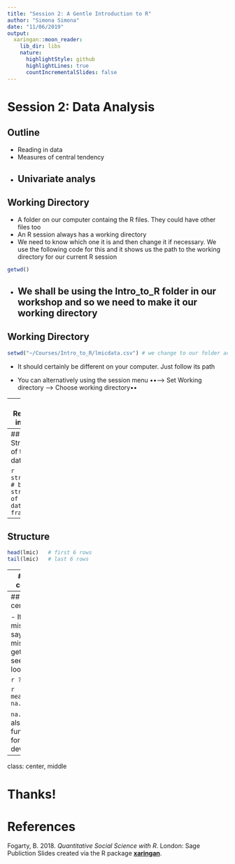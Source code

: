 ```yaml
---
title: "Session 2: A Gentle Introduction to R"
author: "Simona Simona"
date: "11/06/2019"
output:
  xaringan::moon_reader:
    lib_dir: libs
    nature:
      highlightStyle: github
      highlightLines: true
      countIncrementalSlides: false
---
```


# Session 2: Data Analysis

## Outline

- Reading in data
- Measures of central tendency
- Univariate analys
---

## Working Directory

- A folder on our computer containg the R files. They could have other files too
- An R session always has a working directory
- We need to know which one it is and then change it if necessary. We use the following code for this and it shows us the path to the working directory for our current R session

```r
getwd() 
```

- We shall be using the Intro_to_R folder in our workshop and so we need to make it our working directory
---

## Working Directory

```r
setwd("~/Courses/Intro_to_R/lmicdata.csv") # we change to our folder accordingly
```

- It should certainly be different on your computer. Just follow its path

- You can alternatively using the session menu ••----> Set Working directory ----> Choose working directory••

---
## Reading in data

- Read in data, as an example this code uses the lmicdata.csv

```r
lmic <- read.csv("lmicdata.csv")
```

```r
names(lmic) # gives you the names of all the variables
```

- How many observations and variables are there in your dataset, dimension 1 is the number of observations and dimension 2 the number of variables
```r
dim(lmic)    # dimensions
```
---
## Structure of the data

```r
str(lmic)    # basic structure of the data frame
```
---
## Structure

```r

head(lmic)   # first 6 rows
tail(lmic)   # last 6 rows
```
---
## Measures of central tendency

- We use them to summerise our data before analysis. We basically have the mean, median and mode

- The mean is the arithmetic average og our variable

- The mean is middle value of the value of the variable when is is arranged in order

- The mode is the most occuring category of the variable

- The mean and median are easy to get, you use the names as functions basically 

```r
mean(lmic$cmortality)
median(lmic$cmortality)
```
---
## Measures of central tendency

- If there are missing values R will say "NA", remove missing values to get the mean. To see how to do that look at the help

```r
?mean
```

```r
mean(lmic$lifeexpm, na.rm=T)
```

`na.rm=T` can be used also for many other functions, such as for the standard deviation



---

class: center, middle

# Thanks!

# References
Fogarty, B. 2018. *Quantitative Social Science with R*. London: Sage Publiction
Slides created via the R package [**xaringan**](https://github.com/yihui/xaringan).

